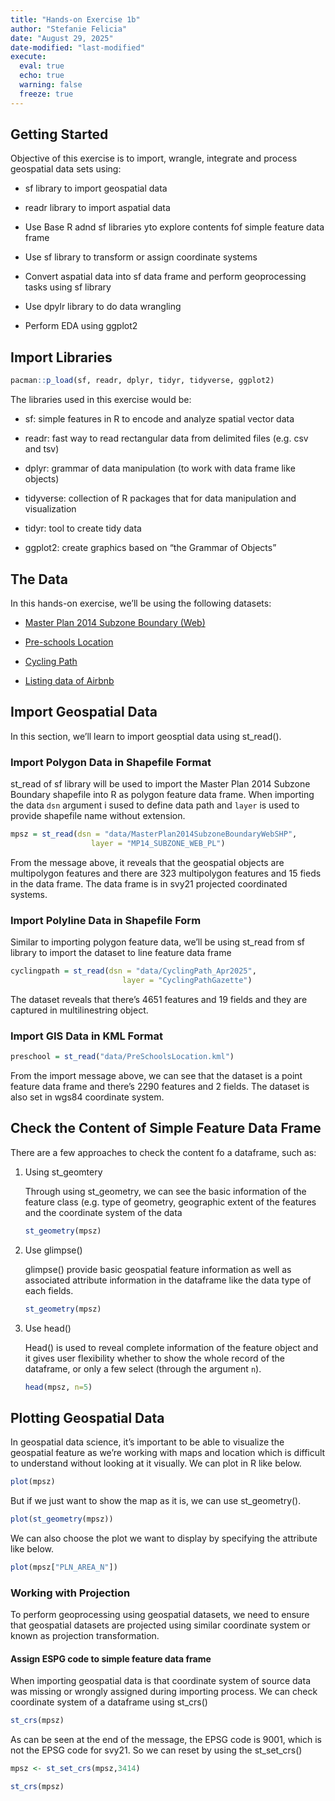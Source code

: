 ```yaml
---
title: "Hands-on Exercise 1b"
author: "Stefanie Felicia"
date: "August 29, 2025"
date-modified: "last-modified"
execute: 
  eval: true
  echo: true
  warning: false
  freeze: true
---
```


## Getting Started

Objective of this exercise is to import, wrangle, integrate and process geospatial data sets using:

-   sf library to import geospatial data

-   readr library to import aspatial data

-   Use Base R adnd sf libraries yto explore contents fof simple feature data frame

-   Use sf library to transform or assign coordinate systems

-   Convert aspatial data into sf data frame and perform geoprocessing tasks using sf library

-   Use dpylr library to do data wrangling

-   Perform EDA using ggplot2

## Import Libraries

```r
pacman::p_load(sf, readr, dplyr, tidyr, tidyverse, ggplot2)
```

The libraries used in this exercise would be:

-   sf: simple features in R to encode and analyze spatial vector data

-   readr: fast way to read rectangular data from delimited files (e.g. csv and tsv)

-   dplyr: grammar of data manipulation (to work with data frame like objects)

-   tidyverse: collection of R packages that for data manipulation and visualization

-   tidyr: tool to create tidy data

-   ggplot2: create graphics based on "the Grammar of Objects"

## The Data

In this hands-on exercise, we'll be using the following datasets:

-   <a href="https://data.gov.sg/datasets/d_d14da225fccf921049ab64238ff473d9/view">Master Plan 2014 Subzone Boundary (Web)</a>

-   <a href="https://data.gov.sg/datasets/d_a72bcd23e208d995f3bd4eececeaca43/view">Pre-schools Location</a>

-   <a href="https://datamall.lta.gov.sg/content/datamall/en/search_datasets.html?searchText=cycling%20path">Cycling Path</a>

-   <a href="https://insideairbnb.com/get-the-data/">Listing data of Airbnb</a>

## Import Geospatial Data

In this section, we'll learn to import geosptial data using st_read().

### Import Polygon Data in Shapefile Format

st_read of sf library will be used to import the Master Plan 2014 Subzone Boundary shapefile into R as polygon feature data frame. When importing the data `dsn` argument i sused to define data path and `layer` is used to provide shapefile name without extension.

```r
mpsz = st_read(dsn = "data/MasterPlan2014SubzoneBoundaryWebSHP", 
                  layer = "MP14_SUBZONE_WEB_PL")
```

From the message above, it reveals that the geospatial objects are multipolygon features and there are 323 multipolygon features and 15 fieds in the data frame. The data frame is in svy21 projected coordinated systems.

### Import Polyline Data in Shapefile Form

Similar to importing polygon feature data, we'll be using st_read from sf library to import the dataset to line feature data frame

```r
cyclingpath = st_read(dsn = "data/CyclingPath_Apr2025", 
                         layer = "CyclingPathGazette")
```

The dataset reveals that there's 4651 features and 19 fields and they are captured in multilinestring object.

### Import GIS Data in KML Format

```r
preschool = st_read("data/PreSchoolsLocation.kml")
```

From the import message above, we can see that the dataset is a point feature data frame and there's 2290 features and 2 fields. The dataset is also set in wgs84 coordinate system.

## Check the Content of Simple Feature Data Frame

There are a few approaches to check the content fo a dataframe, such as:

1.  Using st_geomtery

    Through using st_geometry, we can see the basic information of the feature class (e.g. type of geometry, geographic extent of the features and the coordinate system of the data

    ```r
    st_geometry(mpsz)
    ```

2.  Use glimpse()

    glimpse() provide basic geospatial feature information as well as associated attribute information in the dataframe like the data type of each fields.

    ```r
    st_geometry(mpsz)
    ```

3.  Use head()

    Head() is used to reveal complete information of the feature object and it gives user flexibility whether to show the whole record of the dataframe, or only a few select (through the argument `n`).

    ```r
    head(mpsz, n=5)  
    ```

## Plotting Geospatial Data

In geospatial data science, it's important to be able to visualize the geospatial feature as we're working with maps and location which is difficult to understand without looking at it visually. We can plot in R like below.

```r
plot(mpsz)
```

But if we just want to show the map as it is, we can use st_geometry().

```r
plot(st_geometry(mpsz))
```

We can also choose the plot we want to display by specifying the attribute like below.

```r
plot(mpsz["PLN_AREA_N"])
```

### Working with Projection

To perform geoprocessing using geospatial datasets, we need to ensure that geospatial datasets are projected using similar coordinate system or known as projection transformation.

#### Assign ESPG code to simple feature data frame

When importing geospatial data is that coordinate system of source data was missing or wrongly assigned during importing process. We can check coordinate system of a dataframe using st_crs()

```r
st_crs(mpsz)
```

As can be seen at the end of the message, the EPSG code is 9001, which is not the EPSG code for svy21. So we can reset by using the st_set_crs()

```r
mpsz <- st_set_crs(mpsz,3414)
```

```r
st_crs(mpsz)
```
